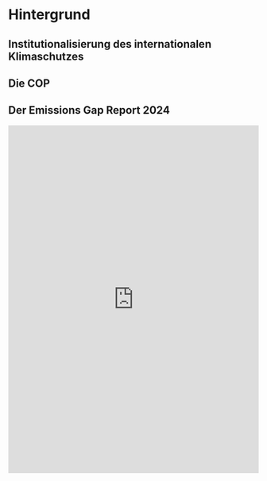 # Hintergrund 

## Institutionalisierung des internationalen Klimaschutzes

## Die COP

## Der Emissions Gap Report 2024

<embed src="https://www.undp.org/sites/g/files/zskgke326/files/2025-01/egr2024.pdf" type="application/pdf" width="100%" height="700px">
